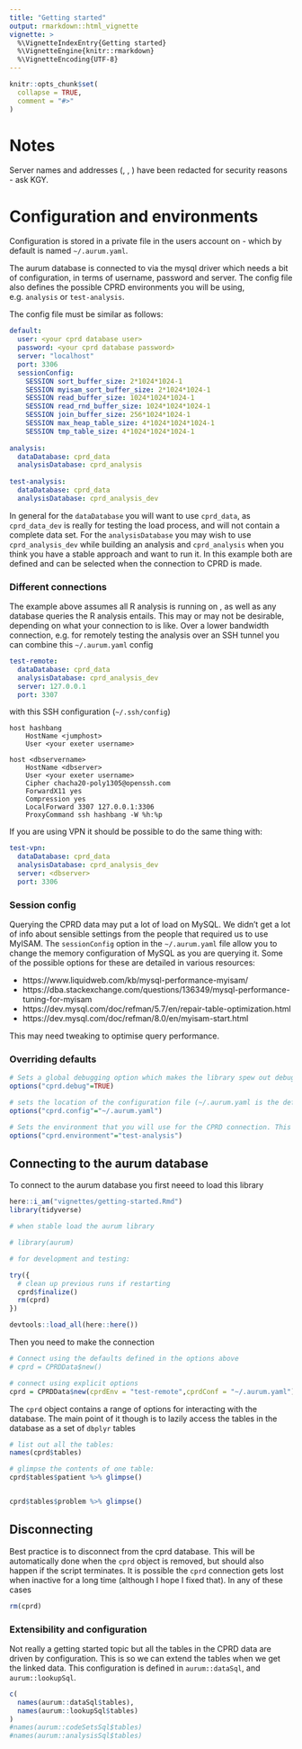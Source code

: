 ```yaml
---
title: "Getting started"
output: rmarkdown::html_vignette
vignette: >
  %\VignetteIndexEntry{Getting started}
  %\VignetteEngine{knitr::rmarkdown}
  %\VignetteEncoding{UTF-8}
---
```


```r
knitr::opts_chunk$set(
  collapse = TRUE,
  comment = "#>"
)
```

# Notes

Server names and addresses (<dbservername>, <dbserver>, <jumphost>) have been redacted for security reasons - ask KGY.


# Configuration and environments

Configuration is stored in a private file in the users account on <dbservername> - which by default is named `~/.aurum.yaml`. 

The aurum database is connected to via the mysql driver which needs a bit of configuration, in terms of username, password and server. 
The config file also defines the possible CPRD environments you will be using, e.g. `analysis` or `test-analysis`. 

The config file must be similar as follows:

```YAML
default:
  user: <your cprd database user>
  password: <your cprd database password>
  server: "localhost"
  port: 3306  
  sessionConfig:
    SESSION sort_buffer_size: 2*1024*1024-1
    SESSION myisam_sort_buffer_size: 2*1024*1024-1
    SESSION read_buffer_size: 1024*1024*1024-1
    SESSION read_rnd_buffer_size: 1024*1024*1024-1
    SESSION join_buffer_size: 256*1024*1024-1
    SESSION max_heap_table_size: 4*1024*1024*1024-1
    SESSION tmp_table_size: 4*1024*1024*1024-1
  
analysis:
  dataDatabase: cprd_data
  analysisDatabase: cprd_analysis
  
test-analysis:
  dataDatabase: cprd_data
  analysisDatabase: cprd_analysis_dev
```

In general for the `dataDatabase` you will want to use `cprd_data`, as ` cprd_data_dev` is really for testing the load process, and will not contain a complete data set.
For the `analysisDatabase` you may wish to use `cprd_analysis_dev` while building an analysis and `cprd_analysis` when you think you have a stable approach and want to run it.
In this example both are defined and can be selected when the connection to CPRD is made.

### Different connections

The example above assumes all R analysis is running on <dbservername>, as well as any database queries the R analysis entails. This may or may not be desirable, depending on what your connection to <dbservername> is like.
Over a lower bandwidth connection, e.g. for remotely testing the analysis over an SSH tunnel you can combine this `~/.aurum.yaml` config

```YAML
test-remote:
  dataDatabase: cprd_data
  analysisDatabase: cprd_analysis_dev
  server: 127.0.0.1
  port: 3307
```

with this SSH configuration (`~/.ssh/config`)

```console
host hashbang
    HostName <jumphost>
    User <your exeter username>

host <dbservername>
    HostName <dbserver>
    User <your exeter username>
    Cipher chacha20-poly1305@openssh.com
    ForwardX11 yes
    Compression yes
    LocalForward 3307 127.0.0.1:3306
    ProxyCommand ssh hashbang -W %h:%p
```

If you are using VPN it should be possible to do the same thing with:

```YAML
test-vpn:
  dataDatabase: cprd_data
  analysisDatabase: cprd_analysis_dev
  server: <dbserver>
  port: 3306
```

### Session config

Querying the CPRD data may put a lot of load on MySQL. We didn't get a lot of info about sensible settings from the people that required us to use MyISAM. The `sessionConfig` option in the `~/.aurum.yaml` file allow you to change the memory configuration of MySQL as you are querying it.
Some of the possible options for these are detailed in various resources:

* https://www.liquidweb.com/kb/mysql-performance-myisam/
* https://dba.stackexchange.com/questions/136349/mysql-performance-tuning-for-myisam
* https://dev.mysql.com/doc/refman/5.7/en/repair-table-optimization.html
* https://dev.mysql.com/doc/refman/8.0/en/myisam-start.html

This may need tweaking to optimise query performance.

### Overriding defaults

```r

# Sets a global debugging option which makes the library spew out debugging information
options("cprd.debug"=TRUE)

# sets the location of the configuration file (~/.aurum.yaml is the default)
options("cprd.config"="~/.aurum.yaml")

# Sets the environment that you will use for the CPRD connection. This must be one of the configurations defined in the ~/.aurum.yaml file
options("cprd.environment"="test-analysis")

```

## Connecting to the aurum database

To connect to the aurum database you first neeed to load this library

```r
here::i_am("vignettes/getting-started.Rmd")
library(tidyverse)

# when stable load the aurum library

# library(aurum)

# for development and testing:

try({
  # clean up previous runs if restarting
  cprd$finalize()
  rm(cprd)
})

devtools::load_all(here::here())

```

Then you need to make the connection

```r

# Connect using the defaults defined in the options above
# cprd = CPRDData$new()

# connect using explicit options
cprd = CPRDData$new(cprdEnv = "test-remote",cprdConf = "~/.aurum.yaml")

```

The `cprd` object contains a range of options for interacting with the database. The main point of it though is to lazily access the tables in the database as a set of `dbplyr` tables

```r
# list out all the tables:
names(cprd$tables)

# glimpse the contents of one table:
cprd$tables$patient %>% glimpse()


cprd$tables$problem %>% glimpse()
```

## Disconnecting

Best practice is to disconnect from the cprd database. This will be automatically done when the `cprd` object is removed, but should also happen if the script terminates. It is possible the `cprd` connection gets lost when inactive for a long time (although I hope I fixed that). In any of these cases 

```r
rm(cprd)
```

### Extensibility and configuration

Not really a getting started topic but all the tables in the CPRD data are driven by configuration. This is so we can extend the tables when we get the linked data. This configuration is defined in `aurum::dataSql`, and `aurum::lookupSql`.

```r
c(
  names(aurum::dataSql$tables),
  names(aurum::lookupSql$tables)
)
#names(aurum::codeSetsSql$tables)
#names(aurum::analysisSql$tables)
```

